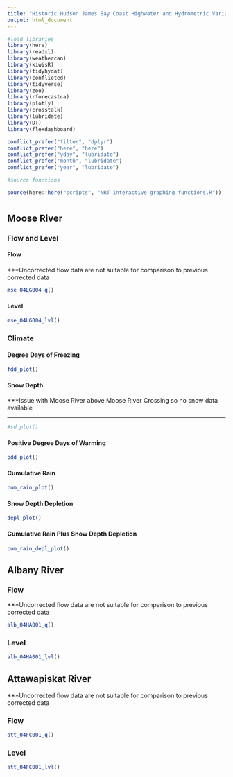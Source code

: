 ```yaml
---
title: "Historic Hudson James Bay Coast Highwater and Hydrometric Variables"
output: html_document
---
```


```r

#load libraries
library(here)
library(readxl)
library(weathercan)
library(kiwisR)
library(tidyhydat)
library(conflicted)
library(tidyverse)
library(zoo)
library(rforecastca)
library(plotly)
library(crosstalk)
library(lubridate)
library(DT)
library(flexdashboard)

conflict_prefer("filter", "dplyr")
conflict_prefer("here", "here")
conflict_prefer("yday", "lubridate")
conflict_prefer("month", "lubridate")
conflict_prefer("year", "lubridate")

#source functions

source(here::here("scripts", "NRT interactive graphing functions.R"))

```

# {.tabset}

## Moose River {.tabset}

### Flow and Level

#### Flow

***Uncorrected flow data are not suitable for comparison to previous corrected data

```r

mse_04LG004_q()

```

#### Level

```r

mse_04LG004_lvl()

```

### Climate

#### Degree Days of Freezing

```r

fdd_plot()

```

#### Snow Depth

***Issue with Moose River above Moose River Crossing so no snow data available


_______________________________________________________________________________

```r

#sd_plot()

```

#### Positive Degree Days of Warming

```r

pdd_plot()

```

#### Cumulative Rain

```r

cum_rain_plot()

```

#### Snow Depth Depletion

```r

depl_plot()

```

#### Cumulative Rain Plus Snow Depth Depletion

```r

cum_rain_depl_plot()

```

## Albany River 

### Flow

***Uncorrected flow data are not suitable for comparison to previous corrected data

```r

alb_04HA001_q()

```

### Level

```r

alb_04HA001_lvl()

```

## Attawapiskat River 

***Uncorrected flow data are not suitable for comparison to previous corrected data

### Flow

```r

att_04FC001_q()

```

### Level

```r

att_04FC001_lvl()

```
